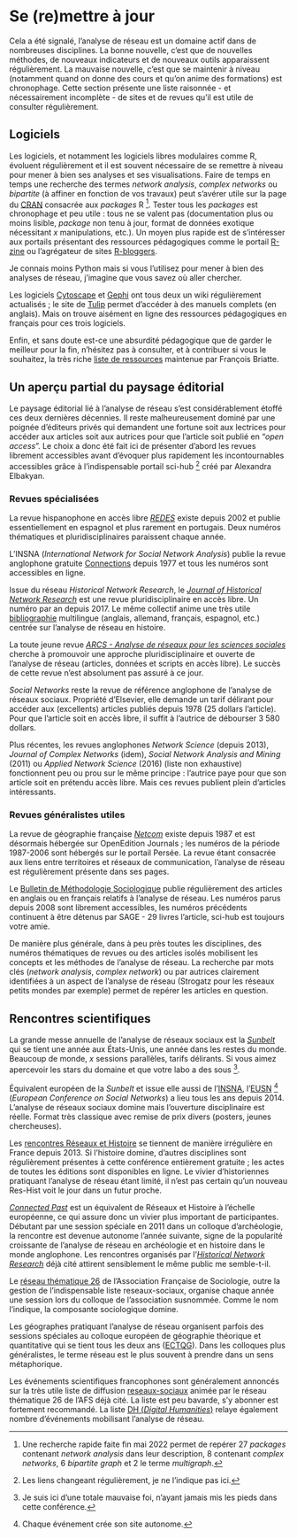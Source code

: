 # Se (re)mettre à jour {#sec-Cupdate}

Cela a été signalé, l'analyse de réseau est un domaine actif dans de nombreuses disciplines. La bonne nouvelle, c'est que de nouvelles méthodes, de nouveaux indicateurs et de nouveaux outils apparaissent régulièrement. La mauvaise nouvelle, c'est que se maintenir à niveau (notamment quand on donne des cours et qu'on anime des formations) est chronophage. Cette section présente une liste raisonnée - et nécessairement incomplète - de sites et de revues qu'il est utile de consulter régulièrement.

## Logiciels

Les logiciels, et notamment les logiciels libres modulaires comme R, évoluent régulièrement et il est souvent nécessaire de se remettre à niveau pour mener à bien ses analyses et ses visualisations. Faire de temps en temps une recherche des termes *network analysis*, *complex networks* ou *bipartite* (à affiner en fonction de vos travaux) peut s'avérer utile sur la page du [CRAN](https://cran.r-project.org/) consacrée aux *packages* R [^cupdate-1]. Tester tous les *packages* est chronophage et peu utile : tous ne se valent pas (documentation plus ou moins lisible, *package* non tenu à jour, format de données exotique nécessitant $x$ manipulations, etc.). Un moyen plus rapide est de s'intéresser aux portails présentant des ressources pédagogiques comme le portail [R-zine](https://rzine.fr/) ou l'agrégateur de sites [R-bloggers](https://www.r-bloggers.com/).

[^cupdate-1]: Une recherche rapide faite fin mai 2022 permet de repérer 27 *packages* contenant *network analysis* dans leur description, 8 contenant *complex networks*, 6 *bipartite graph* et 2 le terme *multigraph*.

Je connais moins Python mais si vous l'utilisez pour mener à bien des analyses de réseau, j'imagine que vous savez où aller chercher.

Les logiciels [Cytoscape](http://wikiold.cytoscape.org/) et [Gephi](https://github.com/gephi/gephi/wiki) ont tous deux un wiki régulièrement actualisés ; le site de [Tulip](https://tulip.labri.fr/site/) permet d'accéder à des manuels complets (en anglais). Mais on trouve aisément en ligne des ressources pédagogiques en français pour ces trois logiciels.

Enfin, et sans doute est-ce une absurdité pédagogique que de garder le meilleur pour la fin, n'hésitez pas à consulter, et à contribuer si vous le souhaitez, la très riche [liste de ressources](https://project-awesome.org/briatte/awesome-network-analysis) maintenue par François Briatte.

## Un aperçu partial du paysage éditorial

Le paysage éditorial lié à l'analyse de réseau s'est considérablement étoffé ces deux dernières décennies. Il reste malheureusement dominé par une poignée d'éditeurs privés qui demandent une fortune soit aux lectrices pour accéder aux articles soit aux autrices pour que l'article soit publié en "*open access*". Le choix a donc été fait ici de présenter d'abord les revues librement accessibles avant d'évoquer plus rapidement les incontournables accessibles grâce à l'indispensable portail sci-hub [^cupdate-2] créé par Alexandra Elbakyan.

[^cupdate-2]: Les liens changeant régulièrement, je ne l'indique pas ici.

### Revues spécialisées

La revue hispanophone en accès libre [*REDES*](https://revistes.uab.cat/redes/index) existe depuis 2002 et publie essentiellement en espagnol et plus rarement en portugais. Deux numéros thématiques et pluridisciplinaires paraissent chaque année.

L'INSNA (*International Network for Social Network Analysis*) publie la revue anglophone gratuite [Connections](https://www.insna.org/connections/) depuis 1977 et tous les numéros sont accessibles en ligne.

Issue du réseau *Historical Network Research*, le [*Journal of Historical Network Research*](https://historicalnetworkresearch.org/jhnr/) est une revue pluridisciplinaire en accès libre. Un numéro par an depuis 2017. Le même collectif anime une très utile [bibliographie](https://historicalnetworkresearch.org/bibliography/) multilingue (anglais, allemand, français, espagnol, etc.) centrée sur l'analyse de réseau en histoire.

La toute jeune revue [*ARCS - Analyse de réseaux pour les sciences sociales*](https://arcs.episciences.org/) cherche à promouvoir une approche pluridisciplinaire et ouverte de l'analyse de réseau (articles, données et scripts en accès libre). Le succès de cette revue n'est absolument pas assuré à ce jour.

*Social Networks* reste la revue de référence anglophone de l'analyse de réseaux sociaux. Propriété d'Elsevier, elle demande un tarif délirant pour accéder aux (excellents) articles publiés depuis 1978 (25 dollars l'article). Pour que l'article soit en accès libre, il suffit à l'autrice de débourser 3 580 dollars.

Plus récentes, les revues anglophones *Network Science* (depuis 2013), *Journal of Complex Networks* (idem), *Social Network Analysis and Mining* (2011) ou *Applied Network Science* (2016) (liste non exhaustive) fonctionnent peu ou prou sur le même principe : l'autrice paye pour que son article soit en prétendu accès libre. Mais ces revues publient plein d'articles intéressants.

### Revues généralistes utiles

La revue de géographie française [*Netcom*](https://journals.openedition.org/netcom/) existe depuis 1987 et est désormais hébergée sur OpenEdition Journals ; les numéros de la période 1987-2006 sont hébergés sur le portail Persée. La revue étant consacrée aux liens entre territoires et réseaux de communication, l'analyse de réseau est régulièrement présente dans ses pages.

Le [Bulletin de Méthodologie Sociologique](https://journals.openedition.org/bms/) publie régulièrement des articles en anglais ou en français relatifs à l'analyse de réseau. Les numéros parus depuis 2008 sont librement accessibles, les numéros précédents continuent à être détenus par SAGE - 29 livres l'article, sci-hub est toujours votre amie.

De manière plus générale, dans à peu près toutes les disciplines, des numéros thématiques de revues ou des articles isolés mobilisent les concepts et les méthodes de l'analyse de réseau. La recherche par mots clés (*network analysis*, *complex network*) ou par autrices clairement identifiées à un aspect de l'analyse de réseau (Strogatz pour les réseaux petits mondes par exemple) permet de repérer les articles en question.

## Rencontres scientifiques

La grande messe annuelle de l'analyse de réseaux sociaux est la [*Sunbelt*](https://www.sunbelt2022.org/) qui se tient une année aux États-Unis, une année dans les restes du monde. Beaucoup de monde, $x$ sessions parallèles, tarifs délirants. Si vous aimez apercevoir les stars du domaine et que votre labo a des sous [^cupdate-3].

[^cupdate-3]: Je suis ici d'une totale mauvaise foi, n'ayant jamais mis les pieds dans cette conférence.

Équivalent européen de la *Sunbelt* et issue elle aussi de l'[INSNA](https://www.insna.org/), l'[EUSN](https://eusn2022.org/) [^cupdate-4] (*European Conference on Social Networks*) a lieu tous les ans depuis 2014. L'analyse de réseaux sociaux domine mais l'ouverture disciplinaire est réelle. Format très classique avec remise de prix divers (posters, jeunes chercheuses).

[^cupdate-4]: Chaque événement crée son site autonome.

Les [rencontres Réseaux et Histoire](https://reshist.hypotheses.org) se tiennent de manière irrégulière en France depuis 2013. Si l'histoire domine, d'autres disciplines sont régulièrement présentes à cette conférence entièrement gratuite ; les actes de toutes les éditions sont disponibles en ligne. Le vivier d'historiennes pratiquant l'analyse de réseau étant limité, il n'est pas certain qu'un nouveau Res-Hist voit le jour dans un futur proche.

[*Connected Past*](https://connectedpast.net/) est un équivalent de Réseaux et Histoire à l'échelle européenne, ce qui assure donc un vivier plus important de participantes. Débutant par une session spéciale en 2011 dans un colloque d'archéologie, la rencontre est devenue autonome l'année suivante, signe de la popularité croissante de l'analyse de réseau en archéologie et en histoire dans le monde anglophone. Les rencontres organisés par l'[*Historical Network Research*](https://historicalnetworkresearch.org/) déjà cité attirent sensiblement le même public me semble-t-il.

Le [réseau thématique 26](https://afs-socio.fr/rt/rt26/) de l'Association Française de Sociologie, outre la gestion de l'indispensable liste reseaux-sociaux, organise chaque année une session lors du colloque de l'association susnommée. Comme le nom l'indique, la composante sociologique domine.

Les géographes pratiquant l'analyse de réseau organisent parfois des sessions spéciales au colloque européen de géographie théorique et quantitative qui se tient tous les deux ans ([ECTQG](http://www.ectqg.eu/)). Dans les colloques plus généralistes, le terme réseau est le plus souvent à prendre dans un sens métaphorique.

Les événements scientifiques francophones sont généralement annoncés sur la très utile liste de diffusion [reseaux-sociaux](https://listes.services.cnrs.fr/wws/info/reseaux-sociaux) animée par le réseau thématique 26 de l'AFS déjà cité. La liste est peu bavarde, s'y abonner est fortement recommandé. La liste [DH (*Digital Humanities*)](https://groupes.renater.fr/sympa/subscribe/dh?previous_action=info) relaye également nombre d'événements mobilisant l'analyse de réseau.
